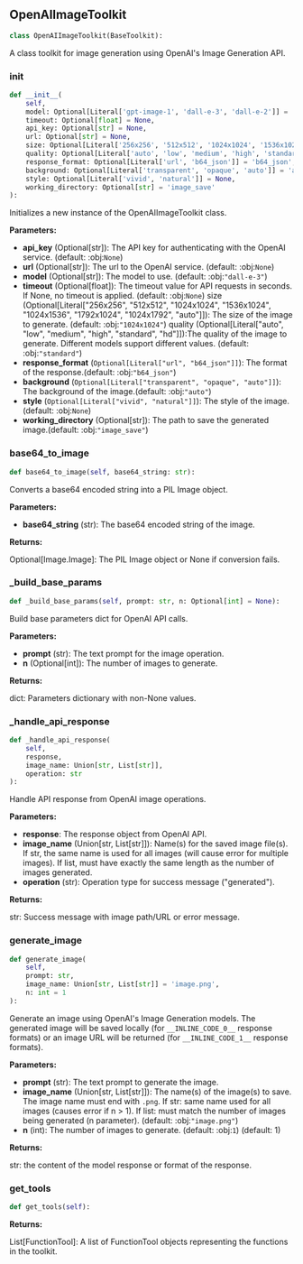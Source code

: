 <a id="camel.toolkits.openai_image_toolkit"></a>

<a id="camel.toolkits.openai_image_toolkit.OpenAIImageToolkit"></a>

## OpenAIImageToolkit

```python
class OpenAIImageToolkit(BaseToolkit):
```

A class toolkit for image generation using OpenAI's
Image Generation API.

<a id="camel.toolkits.openai_image_toolkit.OpenAIImageToolkit.__init__"></a>

### __init__

```python
def __init__(
    self,
    model: Optional[Literal['gpt-image-1', 'dall-e-3', 'dall-e-2']] = 'gpt-image-1',
    timeout: Optional[float] = None,
    api_key: Optional[str] = None,
    url: Optional[str] = None,
    size: Optional[Literal['256x256', '512x512', '1024x1024', '1536x1024', '1024x1536', '1792x1024', '1024x1792', 'auto']] = '1024x1024',
    quality: Optional[Literal['auto', 'low', 'medium', 'high', 'standard', 'hd']] = 'standard',
    response_format: Optional[Literal['url', 'b64_json']] = 'b64_json',
    background: Optional[Literal['transparent', 'opaque', 'auto']] = 'auto',
    style: Optional[Literal['vivid', 'natural']] = None,
    working_directory: Optional[str] = 'image_save'
):
```

Initializes a new instance of the OpenAIImageToolkit class.

**Parameters:**

- **api_key** (Optional[str]): The API key for authenticating with the OpenAI service. (default: :obj:`None`)
- **url** (Optional[str]): The url to the OpenAI service. (default: :obj:`None`)
- **model** (Optional[str]): The model to use. (default: :obj:`"dall-e-3"`)
- **timeout** (Optional[float]): The timeout value for API requests in seconds. If None, no timeout is applied. (default: :obj:`None`) size (Optional[Literal["256x256", "512x512", "1024x1024", "1536x1024", "1024x1536", "1792x1024", "1024x1792", "auto"]]): The size of the image to generate. (default: :obj:`"1024x1024"`) quality (Optional[Literal["auto", "low", "medium", "high", "standard", "hd"]]):The quality of the image to generate. Different models support different values. (default: :obj:`"standard"`)
- **response_format** (`Optional[Literal["url", "b64_json"]]`): The format of the response.(default: :obj:`"b64_json"`)
- **background** (`Optional[Literal["transparent", "opaque", "auto"]]`): The background of the image.(default: :obj:`"auto"`)
- **style** (`Optional[Literal["vivid", "natural"]]`): The style of the image.(default: :obj:`None`)
- **working_directory** (Optional[str]): The path to save the generated image.(default: :obj:`"image_save"`)

<a id="camel.toolkits.openai_image_toolkit.OpenAIImageToolkit.base64_to_image"></a>

### base64_to_image

```python
def base64_to_image(self, base64_string: str):
```

Converts a base64 encoded string into a PIL Image object.

**Parameters:**

- **base64_string** (str): The base64 encoded string of the image.

**Returns:**

  Optional[Image.Image]: The PIL Image object or None if conversion
fails.

<a id="camel.toolkits.openai_image_toolkit.OpenAIImageToolkit._build_base_params"></a>

### _build_base_params

```python
def _build_base_params(self, prompt: str, n: Optional[int] = None):
```

Build base parameters dict for OpenAI API calls.

**Parameters:**

- **prompt** (str): The text prompt for the image operation.
- **n** (Optional[int]): The number of images to generate.

**Returns:**

  dict: Parameters dictionary with non-None values.

<a id="camel.toolkits.openai_image_toolkit.OpenAIImageToolkit._handle_api_response"></a>

### _handle_api_response

```python
def _handle_api_response(
    self,
    response,
    image_name: Union[str, List[str]],
    operation: str
):
```

Handle API response from OpenAI image operations.

**Parameters:**

- **response**: The response object from OpenAI API.
- **image_name** (Union[str, List[str]]): Name(s) for the saved image file(s). If str, the same name is used for all images (will cause error for multiple images). If list, must have exactly the same length as the number of images generated.
- **operation** (str): Operation type for success message ("generated").

**Returns:**

  str: Success message with image path/URL or error message.

<a id="camel.toolkits.openai_image_toolkit.OpenAIImageToolkit.generate_image"></a>

### generate_image

```python
def generate_image(
    self,
    prompt: str,
    image_name: Union[str, List[str]] = 'image.png',
    n: int = 1
):
```

Generate an image using OpenAI's Image Generation models.
The generated image will be saved locally (for `__INLINE_CODE_0__` response
formats) or an image URL will be returned (for `__INLINE_CODE_1__` response
formats).

**Parameters:**

- **prompt** (str): The text prompt to generate the image.
- **image_name** (Union[str, List[str]]): The name(s) of the image(s) to save. The image name must end with `.png`. If str: same name used for all images (causes error if n > 1). If list: must match the number of images being generated (n parameter). (default: :obj:`"image.png"`)
- **n** (int): The number of images to generate. (default: :obj:`1`) (default: 1)

**Returns:**

  str: the content of the model response or format of the response.

<a id="camel.toolkits.openai_image_toolkit.OpenAIImageToolkit.get_tools"></a>

### get_tools

```python
def get_tools(self):
```

**Returns:**

  List[FunctionTool]: A list of FunctionTool objects
representing the functions in the toolkit.
